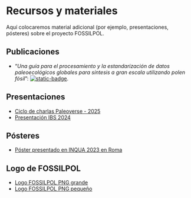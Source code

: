 # Recursos y materiales

Aquí colocaremos material adicional (por ejemplo, presentaciones, pósteres) sobre el proyecto FOSSILPOL.

## Publicaciones
- "*Una guía para el procesamiento y la estandarización de datos paleoecológicos globales para síntesis a gran escala utilizando polen fósil*": [![static-badge](https://img.shields.io/badge/DOI-10.1111/geb.13693-blue)](https://doi.org/10.1111/geb.13693).

## Presentaciones

- [Ciclo de charlas Paleoverse - 2025](https://hope-uib-bio.github.io/FOSSILPOL-example-Scandinavia/)
- [Presentación IBS 2024](https://bit.ly/FOSSILPOL_IBS_2024)

## Pósteres

- [Póster presentado en INQUA 2023 en Roma](figures/Poster_INQUA2023.png)

## Logo de FOSSILPOL
- [Logo FOSSILPOL PNG grande](/figures/Logo%20FOSSILPOL%20big%20-%20600ppi.png)
- [Logo FOSSILPOL PNG pequeño](/figures/Logo%20FOSSILPOL%20regular%20-%20600ppi.png)
